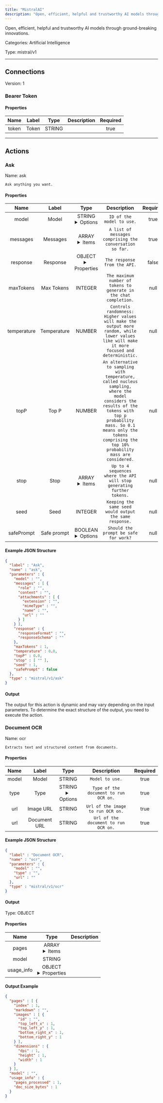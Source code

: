 ```yaml
---
title: "MistralAI"
description: "Open, efficient, helpful and trustworthy AI models through ground-breaking innovations."
---
```


Open, efficient, helpful and trustworthy AI models through ground-breaking innovations.


Categories: Artificial Intelligence


Type: mistral/v1

<hr />



## Connections

Version: 1


### Bearer Token

#### Properties

|      Name       |      Label     |     Type     |     Description     | Required |
|:---------------:|:--------------:|:------------:|:-------------------:|:--------:|
| token | Token | STRING |  | true |





<hr />



## Actions


### Ask
Name: ask

`Ask anything you want.`

#### Properties

|      Name       |      Label     |     Type     |     Description     | Required |
|:---------------:|:--------------:|:------------:|:-------------------:|:--------:|
| model | Model | STRING <details> <summary> Options </summary> codestral-latest, ministral-3b-latest, ministral-8b-latest, mistral-large-latest, mistral-small-latest, open-codestral-mamba, open-mistral-nemo, pixtral-12b-2409, pixtral-large-latest </details> | `ID of the model to use.` | true |
| messages | Messages | ARRAY <details> <summary> Items </summary> [&#123;STRING\(role), STRING\(content), [FILE_ENTRY]\(attachments)&#125;] </details> | `A list of messages comprising the conversation so far.` | true |
| response | Response | OBJECT <details> <summary> Properties </summary> &#123;STRING\(responseFormat), STRING\(responseSchema)&#125; </details> | `The response from the API.` | false |
| maxTokens | Max Tokens | INTEGER | `The maximum number of tokens to generate in the chat completion.` | null |
| temperature | Temperature | NUMBER | `Controls randomness:  Higher values will make the output more random, while lower values like will make it more focused and deterministic.` | null |
| topP | Top P | NUMBER | `An alternative to sampling with temperature, called nucleus sampling,  where the model considers the results of the tokens with top_p probability mass. So 0.1 means only the tokens comprising the top 10% probability mass are considered.` | null |
| stop | Stop | ARRAY <details> <summary> Items </summary> [STRING] </details> | `Up to 4 sequences where the API will stop generating further tokens.` | null |
| seed | Seed | INTEGER | `Keeping the same seed would output the same response.` | null |
| safePrompt | Safe prompt | BOOLEAN <details> <summary> Options </summary> true, false </details> | `Should the prompt be safe for work?` | null |

#### Example JSON Structure
```json
{
  "label" : "Ask",
  "name" : "ask",
  "parameters" : {
    "model" : "",
    "messages" : [ {
      "role" : "",
      "content" : "",
      "attachments" : [ {
        "extension" : "",
        "mimeType" : "",
        "name" : "",
        "url" : ""
      } ]
    } ],
    "response" : {
      "responseFormat" : "",
      "responseSchema" : ""
    },
    "maxTokens" : 1,
    "temperature" : 0.0,
    "topP" : 0.0,
    "stop" : [ "" ],
    "seed" : 1,
    "safePrompt" : false
  },
  "type" : "mistral/v1/ask"
}
```

#### Output

The output for this action is dynamic and may vary depending on the input parameters. To determine the exact structure of the output, you need to execute the action.




### Document OCR
Name: ocr

`Extracts text and structured content from documents.`

#### Properties

|      Name       |      Label     |     Type     |     Description     | Required |
|:---------------:|:--------------:|:------------:|:-------------------:|:--------:|
| model | Model | STRING | `Model to use.` | true |
| type | Type | STRING <details> <summary> Options </summary> image_url, document_url </details> | `Type of the document to run OCR on.` | true |
| url | Image URL | STRING | `Url of the image to run OCR on.` | true |
| url | Document URL | STRING | `Url of the document to run OCR on.` | true |

#### Example JSON Structure
```json
{
  "label" : "Document OCR",
  "name" : "ocr",
  "parameters" : {
    "model" : "",
    "type" : "",
    "url" : ""
  },
  "type" : "mistral/v1/ocr"
}
```

#### Output



Type: OBJECT


#### Properties

|     Name     |     Type     |     Description     |
|:------------:|:------------:|:-------------------:|
| pages | ARRAY <details> <summary> Items </summary> [&#123;INTEGER\(index), STRING\(markdown), [&#123;STRING\(id), INTEGER\(top_left_x), INTEGER\(top_left_y), INTEGER\(bottom_right_x), INTEGER\(bottom_right_y)&#125;]\(images), &#123;INTEGER\(dpi), INTEGER\(height), INTEGER\(width)&#125;\(dimensions)&#125;] </details> |  |
| model | STRING |  |
| usage_info | OBJECT <details> <summary> Properties </summary> &#123;INTEGER\(pages_processed), INTEGER\(doc_size_bytes)&#125; </details> |  |




#### Output Example
```json
{
  "pages" : [ {
    "index" : 1,
    "markdown" : "",
    "images" : [ {
      "id" : "",
      "top_left_x" : 1,
      "top_left_y" : 1,
      "bottom_right_x" : 1,
      "bottom_right_y" : 1
    } ],
    "dimensions" : {
      "dpi" : 1,
      "height" : 1,
      "width" : 1
    }
  } ],
  "model" : "",
  "usage_info" : {
    "pages_processed" : 1,
    "doc_size_bytes" : 1
  }
}
```




